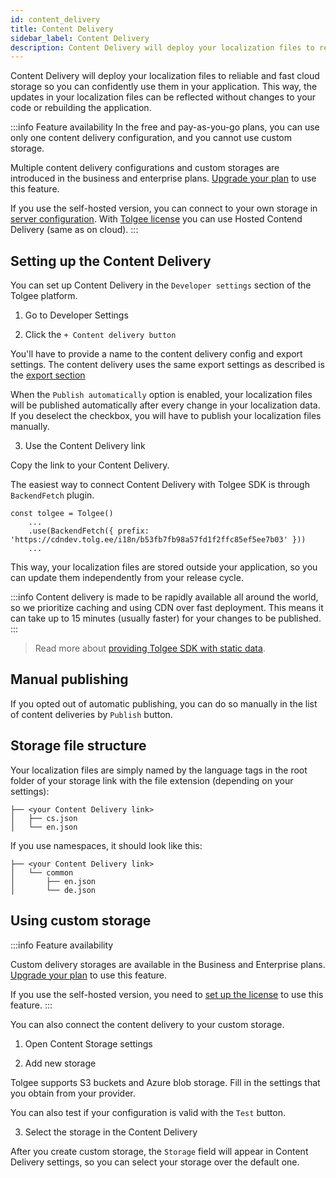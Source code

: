 ```yaml
---
id: content_delivery
title: Content Delivery
sidebar_label: Content Delivery
description: Content Delivery will deploy your localization files to reliable and fast cloud storage so you can confidently use them in your application.
---
```



Content Delivery will deploy your localization files to reliable and fast cloud storage so you can confidently use them in your application. This way, the updates in your localization files can be reflected without changes to your code or rebuilding the application.

:::info Feature availability
In the free and pay-as-you-go plans, you can use only one content delivery configuration,
and you cannot use custom storage.

Multiple content delivery configurations and custom storages are introduced in the business and enterprise plans. [Upgrade your plan](https://tolgee.io/pricing) to use this feature.

If you use the self-hosted version, you can connect to your own storage in [server configuration](/platform/self_hosting/configuration#tolgee-contentdelivery-_-contentdelivery).
With [Tolgee license](/platform/self_hosting/licensing) you can use Hosted Contend Delivery (same as on cloud).
:::

## Setting up the Content Delivery

You can set up Content Delivery in the `Developer settings` section of the Tolgee platform.

1. Go to Developer Settings

<ScreenshotWrapper
  src="/img/docs/platform/content-delivery/developer-settings.png"
  alt="Developer Settings"
/>

2. Click the `+ Content delivery button`

You'll have to provide a name to the content delivery config and export settings. The content delivery uses the same export
settings as described is the [export section](/platform/projects_and_organizations/export)

When the `Publish automatically` option is enabled, your localization files will be published automatically after every
change in your localization data. If you deselect the checkbox, you will have to publish your localization files
manually.

<ScreenshotWrapper
  src="/img/docs/platform/content-delivery/add-content-delivery.png"
  alt="Add Content Delivery"
/>

3. Use the Content Delivery link

Copy the link to your Content Delivery.

<ScreenshotWrapper
  src="/img/docs/platform/content-delivery/content-delivery-link.png"
  alt="Content Delivery link"
/>

The easiest way to connect Content Delivery with Tolgee SDK is through `BackendFetch` plugin.

```tsx
const tolgee = Tolgee()
    ...
    .use(BackendFetch({ prefix: 'https://cdndev.tolg.ee/i18n/b53fb7fb98a57fd1f2ffc85ef5ee7b03' }))
    ...
```

This way, your localization files are stored outside your application, so you can update them independently from your release cycle.

:::info
Content delivery is made to be rapidly available all around the world, so we prioritize caching and using CDN over fast deployment. This means it can take up to 15 minutes (usually faster) for your changes to be published.
:::

> Read more about [providing Tolgee SDK with static data](/js-sdk/providing-static-data).

## Manual publishing

If you opted out of automatic publishing, you can do so manually in the list of content deliveries by `Publish` button.

<ScreenshotWrapper
  src="/img/docs/platform/content-delivery/manual-publish.png"
  alt="Manual publish"
/>

## Storage file structure

Your localization files are simply named by the language tags in the root folder of your storage link with the file extension (depending on your settings):

```
├── <your Content Delivery link>
│   ├── cs.json
│   └── en.json
```

If you use namespaces, it should look like this:

```
├── <your Content Delivery link>
│   └── common
│       ├── en.json
│       └── de.json
```

## Using custom storage

:::info Feature availability

Custom delivery storages are available in the Business and Enterprise plans. [Upgrade your plan](https://tolgee.io/pricing) to use this feature.

If you use the self-hosted version, you need to [set up the license](/platform/self_hosting/licensing) to use this feature.
:::

You can also connect the content delivery to your custom storage.

1. Open Content Storage settings

<ScreenshotWrapper
  src="/img/docs/platform/content-delivery/content-storage.png"
  alt="Content Storage"
/>

2. Add new storage

Tolgee supports S3 buckets and Azure blob storage. Fill in the settings that you obtain from your provider.

You can also test if your configuration is valid with the `Test` button.

<ScreenshotWrapper
  src="/img/docs/platform/content-delivery/add-content-storage.png"
  alt="Add Content Storage"
/>

3. Select the storage in the Content Delivery

After you create custom storage, the `Storage` field will appear in Content Delivery settings, so you can select your storage over the default one.

<ScreenshotWrapper
  src="/img/docs/platform/content-delivery/content-storage-select.png"
  alt="Content Storage select"
/>
